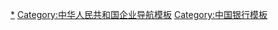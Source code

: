 [[Category:中华人民共和国银行|*]]
[[Category:中华人民共和国企业导航模板|Category:中华人民共和国企业导航模板]]
[[Category:中国银行模板|Category:中国银行模板]]